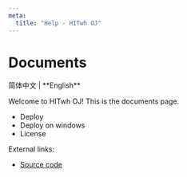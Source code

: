 ```yaml
---
meta:
  title: "Help - HITwh OJ"
---
```



# Documents

<Link to="zh-CN">简体中文</Link> | **English**

Welcome to HITwh OJ! This is the documents page.

- <Link to="deploy">Deploy</Link>
- <Link to="deploy-windows">Deploy on windows</Link>
- <Link to="license">License</Link>

External links:

- [Source code][gitlab]

[gitlab]: https://git.hit.edu.cn/hitwhoj/hitwhoj
